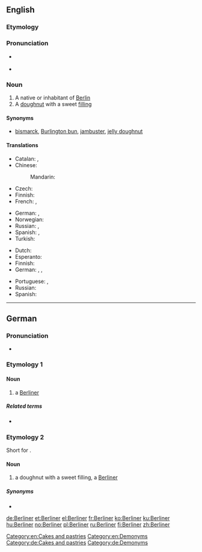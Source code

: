 ==English==
{{wikipedia}}

===Etymology===
{{etyl|de}} {{term|Berlin|lang=de}}

===Pronunciation===
* {{a|GenAm}} {{IPA|/bɚˈlɪnɚ/}}
* {{a|RP}} {{IPA|/bəˈlɪnə/}}

===Noun===
{{en-noun}}

# A native or inhabitant of [[Berlin]]
# A [[doughnut]] with a sweet [[filling]]

====Synonyms====
* {{sense|filled doughnut}} [[bismarck]], [[Burlington bun]], [[jambuster]], [[jelly doughnut]]

====Translations====
{{trans-top|native or inhabitant of Berlin}}
* Catalan: {{t|ca|berlinès|m}}, {{t|ca|berlinesa|f}}
* Chinese:
*: Mandarin: {{t-|cmn|柏林人|tr=Bólínrén|sc=Hani}}
* Czech: {{t-|cs|Berlíňan|m}}
* Finnish: {{t+|fi|berliiniläinen}}
* French: {{t+|fr|Berlinois|m}}, {{t+|fr|Berlinoise|f}}
{{trans-mid}}
* German: {{t+|de|Berliner|m}}, {{t+|de|Berlinerin|f}}
* Norwegian: {{t|no|berliner|m}}
* Russian: {{t|ru|берлинец|m|tr=berlínec}}, {{t|ru|берлинка|f|tr=berlínka}}
* Spanish: {{t|es|berlinés|m}}, {{t|es|berlinesa|f}}
* Turkish: {{t-|tr|Berlinli}}
{{trans-bottom}}

{{trans-top|doughnut}}
* Dutch: {{t|nl|Berlinerbol}}
* Esperanto: {{t|eo|benjeto|xs=Esperanto}}
* Finnish: {{t|fi|hillomunkki}}
* German: {{t|de|Berliner|m}}, {{t|de|Pfannkuchen|m}}, {{t|de|Berliner Pfannkuchen|m}}
{{trans-mid}}
* Portuguese: {{t+|pt|sonho|m}}, {{t|pt|bola de berlim}}
* Russian: {{t|ru|берлинер|tr=berliner}}
* Spanish: {{t|es|berlinesa}}
{{trans-bottom}}

[[Category:en:Cakes and pastries]]
[[Category:en:Demonyms]]

----

==German==

===Pronunciation===
* {{IPA|[bɛʁˈliːnɐ]|lang=de}}

===Etymology 1===
{{suffix|Berlin|er|lang=de}}

====Noun====
{{de-noun|g=m||Berliner}}

# a [[Berliner]] {{gloss|native or inhabitant of Berlin}}

=====Related terms=====
* {{l|de|Berlinerin}} {{qualifier|feminine}}

===Etymology 2===
Short for {{term|Berliner Pfannkuchen|lang=de}}.

====Noun====
{{de-noun|g=m||Berliner}}

# a doughnut with a sweet filling, a [[Berliner]]

=====Synonyms=====
* {{l|de|Pfannkuchen}}

[[Category:de:Cakes and pastries]]
[[Category:de:Demonyms]]

[[de:Berliner]]
[[et:Berliner]]
[[el:Berliner]]
[[fr:Berliner]]
[[ko:Berliner]]
[[ku:Berliner]]
[[hu:Berliner]]
[[no:Berliner]]
[[pl:Berliner]]
[[ru:Berliner]]
[[fi:Berliner]]
[[zh:Berliner]]